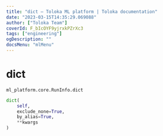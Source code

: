```yaml
---
title: "dict — Toloka ML platform | Toloka documentation"
date: "2023-03-15T14:35:29.069088"
author: ["Toloka Team"]
coverId: F_bIcOYF9yjrxkPZrXc3
tags: ["engineering"]
ogDescription: ""
docsMenu: "mlMenu"
---
```


# dict

`ml_platform.core.RunInfo.dict`

```python
dict(
    self,
    exclude_none=True,
    by_alias=True,
    **kwargs
)
```